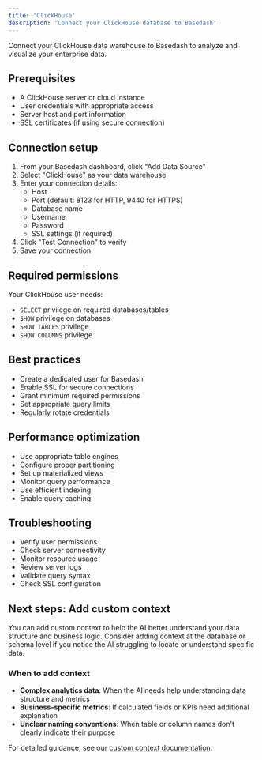 ```yaml
---
title: 'ClickHouse'
description: 'Connect your ClickHouse database to Basedash'
---
```


Connect your ClickHouse data warehouse to Basedash to analyze and visualize your enterprise data.

## Prerequisites
- A ClickHouse server or cloud instance
- User credentials with appropriate access
- Server host and port information
- SSL certificates (if using secure connection)

## Connection setup
1. From your Basedash dashboard, click "Add Data Source"
2. Select "ClickHouse" as your data warehouse
3. Enter your connection details:
   - Host
   - Port (default: 8123 for HTTP, 9440 for HTTPS)
   - Database name
   - Username
   - Password
   - SSL settings (if required)
4. Click "Test Connection" to verify
5. Save your connection

## Required permissions
Your ClickHouse user needs:
- `SELECT` privilege on required databases/tables
- `SHOW` privilege on databases
- `SHOW TABLES` privilege
- `SHOW COLUMNS` privilege

## Best practices
- Create a dedicated user for Basedash
- Enable SSL for secure connections
- Grant minimum required permissions
- Set appropriate query limits
- Regularly rotate credentials

## Performance optimization
- Use appropriate table engines
- Configure proper partitioning
- Set up materialized views
- Monitor query performance
- Use efficient indexing
- Enable query caching

## Troubleshooting
- Verify user permissions
- Check server connectivity
- Monitor resource usage
- Review server logs
- Validate query syntax
- Check SSL configuration

## Next steps: Add custom context

You can add custom context to help the AI better understand your data structure and business logic. Consider adding context at the database or schema level if you notice the AI struggling to locate or understand specific data.

### When to add context
- **Complex analytics data**: When the AI needs help understanding data structure and metrics
- **Business-specific metrics**: If calculated fields or KPIs need additional explanation
- **Unclear naming conventions**: When table or column names don't clearly indicate their purpose

For detailed guidance, see our [custom context documentation](/features/custom-context).
